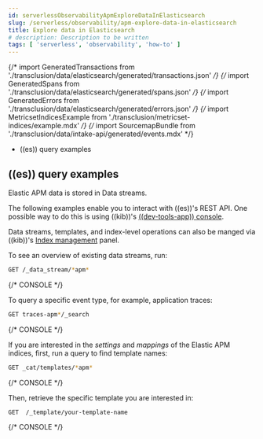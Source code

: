 ```yaml
---
id: serverlessObservabilityApmExploreDataInElasticsearch
slug: /serverless/observability/apm-explore-data-in-elasticsearch
title: Explore data in Elasticsearch
# description: Description to be written
tags: [ 'serverless', 'observability', 'how-to' ]
---
```



{/* import GeneratedTransactions from './transclusion/data/elasticsearch/generated/transactions.json' */}
{/* import GeneratedSpans from './transclusion/data/elasticsearch/generated/spans.json' */}
{/* import GeneratedErrors from './transclusion/data/elasticsearch/generated/errors.json' */}
{/* import MetricsetIndicesExample from './transclusion/metricset-indices/example.mdx' */}
{/* import SourcemapBundle from './transclusion/data/intake-api/generated/events.mdx' */}

<div id="exploring-es-data"></div>

* <DocLink id="serverlessObservabilityApmExploreDataInElasticsearch" section="((es))-query-examples">((es)) query examples</DocLink>

<div id="elasticsearch-query-examples"></div>

## ((es)) query examples

Elastic APM data is stored in <DocLink id="serverlessObservabilityApmDataStreams">Data streams</DocLink>.

The following examples enable you to interact with ((es))'s REST API.
One possible way to do this is using ((kib))'s
[((dev-tools-app)) console](((kibana-ref))/console-kibana.html).

Data streams, templates, and index-level operations can also be manged via ((kib))'s
[Index management](((kibana-ref))/managing-indices.html) panel.

To see an overview of existing data streams, run:

```sh
GET /_data_stream/*apm*
```
{/* CONSOLE */}

To query a specific event type, for example, application traces:

```sh
GET traces-apm*/_search
```
{/* CONSOLE */}

If you are interested in the _settings_ and _mappings_ of the Elastic APM indices,
first, run a query to find template names:

```sh
GET _cat/templates/*apm*
```
{/* CONSOLE */}

Then, retrieve the specific template you are interested in:

```sh
GET  /_template/your-template-name
```
{/* CONSOLE */}
